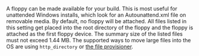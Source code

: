 <!-- Code generated from the comments of the FloppyConfig struct in multistep/commonsteps/floppy_config.go; DO NOT EDIT MANUALLY -->

A floppy can be made available for your build. This is most useful for
unattended Windows installs, which look for an Autounattend.xml file on
removable media. By default, no floppy will be attached. All files listed in
this setting get placed into the root directory of the floppy and the floppy
is attached as the first floppy device. The summary size of the listed files
must not exceed 1.44 MB. The supported ways to move large files into the OS
are using `http_directory` or [the file
provisioner](/packer/plugins/provisioners/file).

<!-- End of code generated from the comments of the FloppyConfig struct in multistep/commonsteps/floppy_config.go; -->
